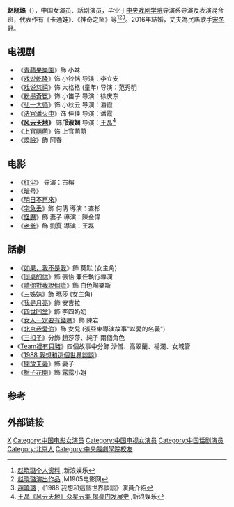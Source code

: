 {{艺人
| 姓名 = 赵晓璐
| 类型 = 女演员
| 图片 =
| 图片简介 = 
| 羅馬拼音 = Zhao Xiaolu
| 昵称 = 
| 国籍 = {{PRC}}
| 出生日期 = {{birth date and age|1984|5|17}}
| 出生地点 = {{CHN}}[[北京市|北京市]]
| 职业 = [[演员|演员]]
| 语言 = [[普通話|普通話]]、[[英語|英語]]
| 教育程度 = [[中央戏剧学院|中央戏剧学院]]导演系
| 配偶 = {{marriage|[[宋冬野|宋冬野]]|August 9, 2016}}
| 活跃年代 = 
| 经纪公司 = 
| 代表作 = 《[[风云天地|风云天地]]》
| imdb = 
}}

'''赵晓璐'''（{{bd|1984年|5月17日||}}），中国女演员、話剧演员，毕业于[[中央戏剧学院|中央戏剧学院]]导演系导演及表演混合班，代表作有《卡通娃》、《神奇之窗》等<ref>[http://ent.sina.com.cn/j/2010-12-27/23413190118.shtml 赵晓璐个人资料] {{Wayback|url=http://ent.sina.com.cn/j/2010-12-27/23413190118.shtml |date=20200812050507 }},新浪娱乐</ref><ref>[http://www.m1905.com/mdb/star/3021692/works 赵晓璐演出作品] {{Wayback|url=http://www.m1905.com/mdb/star/3021692/works |date=20140222161058 }},M1905电影网</ref><ref>[http://www.qaf.org.tw/events/2013/arts_festival/no2_actor05.html 趙曉璐] {{Wayback|url=http://www.qaf.org.tw/events/2013/arts_festival/no2_actor05.html |date=20160303140319 }},《1988 我想和這個世界談談》演員介紹</ref>。2016年結婚，丈夫為民謠歌手[[宋冬野|宋冬野]]。

==电视剧==
*《[[青蘋果樂園|青蘋果樂園]]》飾 小妹
*《[[戏说乾隆|戏说乾隆]]》饰 小铃铛 导演：李立安
*《[[戏说慈禧|戏说慈禧]]》饰 大格格 (童年) 导演：范秀明
*《[[粉墨奇冤|粉墨奇冤]]》饰 小笛子 导演：徐庆东
*《[[弘一大师|弘一大师]]》饰 小秋云 导演：潘霞
*《[[法官潘火中|法官潘火中]]》饰 佳佳 导演：潘霞
*'''《[[风云天地|风云天地]]》''' 饰''' 邝淑娴''' 导演：[[王晶|王晶]]<ref>[http://ent.sina.com.cn/v/m/2013-10-31/11004034045.shtml 王晶《风云天地》众星云集 揭豪门发展史] {{Wayback|url=http://ent.sina.com.cn/v/m/2013-10-31/11004034045.shtml |date=20200714052857 }},新浪娱乐</ref>
*《[[上官萌萌|上官萌萌]]》饰 上官萌萌
*《[[煥臉|煥臉]]》飾 阿春

==电影==
*《[[红尘|红尘]]》 导演：古榕
*《[[暗号|暗号]]》
*《[[明日不再來|明日不再來]]》
*《[[宅急丢|宅急丢]]》飾 何倩  導演：查杉
*《[[怪魔|怪魔]]》飾 妻子  導演：陳金偉
*《[[老拳|老拳]]》飾 劉夏  導演：王磊

==話劇==
*《[[如果，我不是我|如果，我不是我]]》飾 莫默 (女主角)
*《[[同桌的你|同桌的你]]》飾 張怡  兼任執行導演  
*《[[請你對我說個謊|請你對我說個謊]]》飾 白色陶樂斯
*《[[三姊妹|三姊妹]]》飾 瑪莎 (女主角)
*《[[我是月亮|我是月亮]]》飾 安吉拉
*《[[四世同堂|四世同堂]]》飾 李四奶奶
*《[[女人一定要有錢嗎|女人一定要有錢嗎]]》飾 陳岩
*《[[北京我愛你|北京我愛你]]》飾 女兒 (張亞東導演故事"以愛的名義")
*《[[三扣子|三扣子]]》分飾 趙莎莎、純子 兩個角色
*《[[Team裡有只豬|Team裡有只豬]]》四個故事中分飾 沙僧、高翠蘭、楊瀾、女城管
*《[[1988_我想和這個世界談談|1988 我想和這個世界談談]]》
*《[[開放夫妻|開放夫妻]]》飾 妻子
*《[[栀子花開|栀子花開]]》飾 露露小姐

==参考==
{{reflist}}

==外部链接==
{{sinaweibo|1711819120}}
{{DEFAULTSORT:Z赵}}
[[Category:赵姓|X]]
[[Category:中国电影女演员|Category:中国电影女演员]]
[[Category:中国电视女演员|Category:中国电视女演员]]
[[Category:中国话剧演员|Category:中国话剧演员]]
[[Category:北京人|Category:北京人]]
[[Category:中央戲劇學院校友|Category:中央戲劇學院校友]]